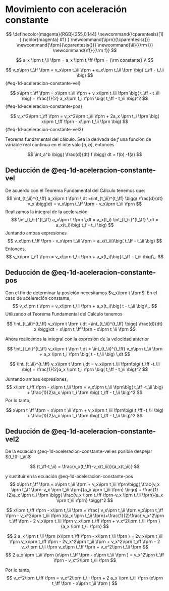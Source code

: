 # Movimiento con aceleración constante

$$
\definecolor{magenta}{RGB}{255,0,144}
\newcommand{\cparentesis}[1]{ {\color{magenta} #1} }
\newcommand{\iprn}{\cparentesis{(}}
\newcommand{\fprn}{\cparentesis{)}}
\newcommand{\ii}{{\rm i}}
\newcommand{\ff}{{\rm f}}
$$

$$
a_x \iprn t_\ii \fprn = a_x \iprn t_\ff \fprn = {\rm constante} \\
$$

$$
v_x\iprn t_\ff \fprn  = v_x\iprn t_\ii \fprn + a_x\iprn t_\ii \fprn \big( t_\ff - t_\ii \big) 
$$ {#eq-1d-aceleracion-constante-vel}


$$
x\iprn t_\ff \fprn  = x\iprn t_\ii \fprn + v_x\iprn t_\ii \fprn \big( t_\ff - t_\ii \big) + \frac{1}{2} a_x\iprn t_i \fprn \big( t_\ff - t_\ii \big)^2
$$ {#eq-1d-aceleracion-constante-pos}

$$
v_x^2\iprn t_\ff \fprn = v_x^2\iprn t_\ii \fprn + 2a_x \iprn t_i \fprn \big(  x\iprn t_\ff \fprn - x\iprn t_\ii \fprn \big)
$$ {#eq-1d-aceleracion-constante-vel2}

::: {.column-margin}
::: {.justify}
Teorema fundamental del cálculo. Sea la derivada de $f$ una función de variable real continua en el intervalo $[a,b]$, entonces
:::
$$
\int_a^b \bigg( \frac{d}{dt} f \bigg) dt = f(b) -f(a)
$$ 
:::

::: {.callout-note appearance="simple" icon=false collapse="true"}
## Deducción de @eq-1d-aceleracion-constante-vel
De acuerdo con el Teorema Fundamental del Cálculo tenemos que:
$$
\int_{t_\ii}^{t_\ff} a_x\iprn t \fprn \,dt =\int_{t_\ii}^{t_\ff} \bigg( \frac{d}{dt} v_x \bigg)dt  = v_x\iprn t_\ff \fprn - v_x\iprn t_\ii \fprn
$$
Realizamos la integral de la aceleración
$$
\int_{t_\ii}^{t_\ff} a_x\iprn t \fprn \,dt = a_x(t_i) \int_{t_\ii}^{t_\ff} \,dt = a_x(t_i)\big( t_f - t_i \big)
$$
Juntando ambas expresiones
$$
v_x\iprn t_\ff \fprn - v_x\iprn t_\ii \fprn = a_x(t_\ii)\big( t_\ff - t_\ii \big)
$$
Entonces,
$$
v_x\iprn t_\ff \fprn = v_x\iprn t_\ii \fprn + a_x(t_i)\big( t_\ff - t_\ii \big)\,.
$$
:::

::: {.callout-note appearance="simple" icon=false collapse="true"}
## Deducción de @eq-1d-aceleracion-constante-pos
Con el fin de determinar la posición necesitamos $v_x\iprn t \fprn$. En el caso de aceleración constante, 
$$
v_x\iprn t \fprn = v_x\iprn t_\ii \fprn + a_x(t_i)\big( t - t_\ii \big)\,.
$$
Utilizando el Teorema Fundamental del Cálculo tenemos

$$
\int_{t_\ii}^{t_\ff} v_x\iprn t \fprn \,dt =\int_{t_\ii}^{t_\ff} \bigg( \frac{d}{dt} x \bigg)dt  = x\iprn t_\ff \fprn - x\iprn t_\ii \fprn
$$

Ahora realicemos la integral con la expresión de la velocidad anterior

$$
\int_{t_\ii}^{t_\ff} v_x\iprn t \fprn \,dt = \int_{t_\ii}^{t_\ff} v_x\iprn t_\ii \fprn + a_x \iprn t_i \fprn \big( t - t_\ii \big) \,dt
$$

$$
\int_{t_\ii}^{t_\ff} v_x\iprn t \fprn \,dt = v_x\iprn t_\ii \fprn\big( t_\ff -t_\ii \big) + \frac{1}{2}a_x \iprn t_i \fprn \big( t_\ff - t_\ii \big)^2
$$

Juntando ambas expresiones,
$$
x\iprn t_\ff \fprn - x\iprn t_\ii \fprn = v_x\iprn t_\ii \fprn\big( t_\ff -t_\ii \big) + \frac{1}{2}a_x \iprn t_i \fprn \big( t_\ff - t_\ii \big)^2
$$
Por lo tanto,

$$
x\iprn t_\ff \fprn = x\iprn t_\ii \fprn + v_x\iprn t_\ii \fprn\big( t_\ff -t_\ii \big) + \frac{1}{2}a_x \iprn t_i \fprn \big( t_\ff - t_\ii \big)^2
$$
:::


::: {.callout-note appearance="simple" icon=false collapse="true"}
## Deducción de @eq-1d-aceleracion-constante-vel2

De la ecuación @eq-1d-aceleracion-constante-vel es posible despejar $(t_\ff-t_\ii)$

$$
(t_\ff-t_\ii) = \frac{v_x(t_\ff)-v_x(t_\ii)}{a_x(t_\ii)}
$$

y sustituir en la ecuación @eq-1d-aceleracion-constante-pos 
$$
x\iprn t_\ff \fprn = x\iprn t_\ii \fprn + v_x\iprn t_\ii \fprn\bigg( \frac{v_x \iprn t_\ff \fprn-v_x \iprn t_\ii \fprn}{a_x \iprn t_\ii \fprn} \bigg) + \frac{1}{2}a_x \iprn t_i \fprn \bigg( \frac{v_x \iprn t_\ff \fprn-v_x \iprn t_\ii \fprn}{a_x \iprn t_\ii \fprn} \bigg)^2
$$


$$
x\iprn t_\ff \fprn  - x\iprn t_\ii \fprn = \frac{ v_x\iprn t_\ii \fprn v_x\iprn t_\ff \fprn - v_x^2\iprn t_\ii \fprn  }{a_x \iprn t_\ii \fprn}+\frac{1}{2}\frac{ v_x^2\iprn t_\ff \fprn - 2 v_x\iprn t_\ii \fprn v_x\iprn t_\ff \fprn  + v_x^2\iprn t_\ii \fprn  }{a_x \iprn t_\ii \fprn}
$$ 

$$
2 a_x \iprn t_\ii \fprn (x\iprn t_\ff \fprn  - x\iprn t_\ii \fprn ) = 2v_x\iprn t_\ii \fprn v_x\iprn t_\ff \fprn - 2v_x^2\iprn t_\ii \fprn + v_x^2\iprn t_\ff \fprn - 2 v_x\iprn t_\ii \fprn v_x\iprn t_\ff \fprn  + v_x^2\iprn t_\ii \fprn 
$$
$$
2 a_x \iprn t_\ii \fprn (x\iprn t_\ff \fprn  - x\iprn t_\ii \fprn ) = v_x^2\iprn t_\ff \fprn - v_x^2\iprn t_\ii \fprn 
$$

Por lo tanto,
$$
v_x^2\iprn t_\ff \fprn = v_x^2\iprn t_\ii \fprn  + 2 a_x \iprn t_\ii \fprn (x\iprn t_\ff \fprn  - x\iprn t_\ii \fprn ) 
$$
:::